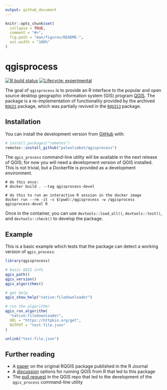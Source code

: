```yaml
---
output: github_document
---
```


<!-- README.md is generated from README.Rmd. Please edit that file -->

```r
knitr::opts_chunk$set(
  collapse = TRUE,
  comment = "#>",
  fig.path = "man/figures/README-",
  out.width = "100%"
)
```

# qgisprocess

<!-- badges: start -->
[![R build status](https://github.com/paleolimbot/qgisprocess/workflows/R-CMD-check/badge.svg)](https://github.com/paleolimbot/qgisprocess/actions)
[![Lifecycle: experimental](https://img.shields.io/badge/lifecycle-experimental-orange.svg)](https://www.tidyverse.org/lifecycle/#experimental)
<!-- badges: end -->

The goal of `qgisprocess` is to provide an R interface to the popular and open source desktop geographic information system (GIS) program [QGIS](https://qgis.org/en/site/).
The package is a re-implementation of functionality provided by the archived [`RQGIS`](https://cran.r-project.org/package=RQGIS) package, which was partially revived in the [`RQGIS3`](https://github.com/r-spatial/RQGIS3) package.

## Installation

You can install the development version from [GitHub](https://github.com/) with:

``` r
# install.packages("remotes")
remotes::install_github("paleolimbot/qgisprocess")
```

The `qgis_process` command-line utility will be available in the next release of QGIS; for now you will need a development version of QGIS installed. This is not trivial, but a Dockerfile is provided as a development environment.

```
# do this once:
# docker build . --tag qgisprocess-devel

# do this to run an interactive R session in the docker image
docker run --rm -it -v $(pwd):/qgisprocess -w /qgisprocess qgisprocess-devel R
```

Once in the container, you can use `devtools::load_all()`, `devtools::test()`, and `devtools::check()` to develop the package.

## Example

This is a basic example which tests that the package can detect a working version of `qgis_process`:

```r
library(qgisprocess)

# basic QGIS info
qgis_path()
qgis_version()
qgis_algorithms()

# get help
qgis_show_help("native:filedownloader")

# run the algorithm!
qgis_run_algorithm(
  "native:filedownloader", 
  URL = "https://httpbin.org/get",
  OUTPUT = "test-file.json"
)
```

```r
unlink("test-file.json")
```

## Further reading

- A [paper](https://journal.r-project.org/archive/2017/RJ-2017-067/index.html) on the original RQGIS package published in the R Journal
- A [discussion](https://github.com/r-spatial/discuss/issues/41) options for running QGIS from R that led to this package
- The [pull request](https://github.com/qgis/QGIS/pull/34617) in the QGIS repo that led to the development of the `qgis_process` command-line utility 

